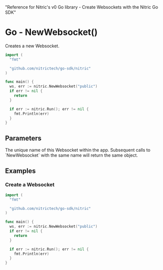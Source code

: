   "Reference for Nitric's v0 Go library - Create Websockets with the Nitric Go SDK"

# Go - NewWebsocket()

Creates a new Websocket.

```go
import (
  "fmt"

  "github.com/nitrictech/go-sdk/nitric"
)

func main() {
  ws, err := nitric.NewWebsocket("public")
  if err != nil {
    return
  }

  if err := nitric.Run(); err != nil {
    fmt.Println(err)
  }
}
```

## Parameters

<Properties>
  <Property name="name" required type="string">
    The unique name of this Websocket within the app. Subsequent calls to
    `NewWebsocket` with the same name will return the same object.
  </Property>
</Properties>

## Examples

### Create a Websocket

```go
import (
  "fmt"

  "github.com/nitrictech/go-sdk/nitric"
)

func main() {
  ws, err := nitric.NewWebsocket("public")
  if err != nil {
    return
  }

  if err := nitric.Run(); err != nil {
    fmt.Println(err)
  }
}
```
